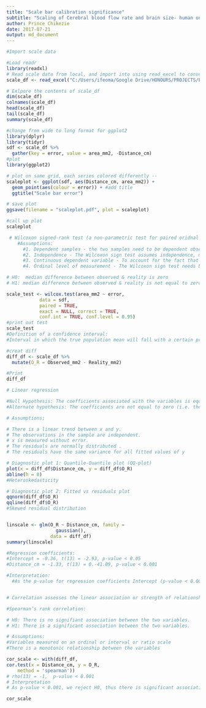 ```yaml
---
title: "Scale bar calibration significance"
subtitle: "Scaling of Cerebral blood flow rate and brain size- human ontogeny"
author: Prince Chikezie
date: 2017-07-21
output: md_document
---
```


```r
#Import scale data

#Load readr
library(readxl)
# Read scale data from local, and import into using read_excel to convert into a dataframe
scale_df <- read_excel("C:/Users/ifeoma/Google Drive/HONOURS/PROJECTS/ESSENTIAL INFO/Skull analysis/Data collection and Tests/Standardizing area technique/Significance.xlsx")

# Exlpore the contents of scale_df
dim(scale_df)
colnames(scale_df)
head(scale_df)
tail(scale_df)
summary(scale_df)

#change from wide to long format for ggplot2 
library(dplyr)
library(tidyr)
sdf <- scale_df %>%
  gather(key = error, value = area_mm2, -Distance_cm)
#plot 
library(ggplot2)

# plot on same grid, each series colored differently -- 
scaleplot <- ggplot(sdf, aes(Distance_cm, area_mm2)) +
  geom_point(aes(colour = error)) + #add title 
  ggtitle("Scale bar error")

# save plot 
ggsave(filename = "scaleplot.pdf", plot = scaleplot) 

#call up plot 
scaleplot

 # Wilcoxon signed-rank test (a non-parametric test for paired oridnal data)
    #Assumptions:
      #1. Dependent samples - the two samples need to be dependent observations           of the cases. 
      #2. Independence - The Wilcoxon sign test assumes independence, meaning             that the paired observations are randomly and independently drawn.
      #3. Continuous dependent variable - To account for the fact that in most              cases the dependent variable is binominal distributed, a continuity               correction is applied.
      #4. Ordinal level of measurement - The Wilcoxon sign test needs both                  dependent measurements to be at least of ordinal scale. 

# H0:  median difference between observed & reality is zero
# H1: median difference between observed & reality is not equal to zero

scale_test <- wilcox.test(area_mm2 ~ error,
            data = sdf,
            paired = TRUE,
            exact = NULL, correct = TRUE,
            conf.int = TRUE, conf.level = 0.95)
#print out test 
scale_test
#Definition of a confidence interval:
#Interval in which the true population mean will fall with a certain probability

#creat diff
diff_df <- scale_df %>%
  mutate(O_R = Observed_mm2 - Reality_mm2)

#Print
diff_df

# Linear regression 

#Null Hypothesis: The coefficients associated with the variables is equal to zero. 
#Alternate hypothesis: The coefficients are not equal to zero (i.e. there exists a relationship between the independent variable in question and the dependent variable).  

# Assumptions: 

# There is a linear trend between x and y.
# The observations in the sample are independent.
# x is measured without error.
# The residuals are normally distributed .
# The residuals have the same variance for all fitted values of y 

# Diagnostic plot 1: Quantile-Quantile plot (QQ-plot) 
plot(x = diff_df$Distance_cm, y = diff_df$O_R)
abline(h = 0)
#Heteroskedasticity 

# Diagnostic plot 2: Fitted vs residuals plot
qqnorm(diff_df$O_R)
qqline(diff_df$O_R)
#Skewed residual distribution 


linscale <- glm(O_R ~ Distance_cm, family = 
                  gaussian(), 
                data = diff_df)
summary(linscale)

#Regression coefficients:
#Intercept = -0.36, t(13) = -2.93, p-value < 0.05
#Distance_cm = -1.33, t(13) = 0.-41.09, p-value < 0.001

#Interpretation:
  #As the p-value for regression coefficients Intercept (p-value < 0.001) & interest_rate (p-value ) we reject the null hypothesis, thus the coefficients are not equal to zero (i.e. there exists a relationship between the independent variable in question and the dependent variable).  


# Correlation assesses the linear association or strength of relationship between two variables.

#Spearman’s rank correlation: 

# H0: There is no signifiant association between the two variables.
# H1: There is a significant association between the two variables.

# Assumptions:
#Variables measured on an ordinal or interval or ratio scale
#There is a monotonic relationship between the variables

cor_scale <- with(diff_df,
cor.test(x = Distance_cm, y = O_R,
    method = 'spearman'))
# rho(13) = -1,  p-value < 0.001 
# Interpretation 
# As p-value < 0.001, we reject H0, thus there is significant association between the two variables

cor_scale

```

